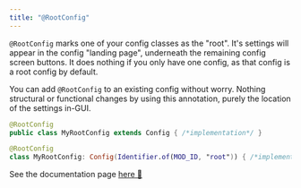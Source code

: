```yaml
---
title: "@RootConfig"
---
```


`@RootConfig` marks one of your config classes as the "root". It's settings will appear in the config "landing page", underneath the remaining config screen buttons. It does nothing if you only have one config, as that config is a root config by default.

You can add `@RootConfig` to an existing config without worry. Nothing structural or functional changes by using this annotation, purely the location of the settings in-GUI.

<CodeTabs>

```java !!tabs Java
@RootConfig
public class MyRootConfig extends Config { /*implementation*/ }
```

```kotlin !!tabs Kotlin
@RootConfig
class MyRootConfig: Config(Identifier.of(MOD_ID, "root")) { /*implementation*/ }
```

</CodeTabs>

<Callout>
See the documentation page <a target="_blank" rel="noopener" href="https://fzzyhmstrs.github.io/fconfig/-fzzy%20-config/me.fzzyhmstrs.fzzy_config.annotations/-root-config/index.html">here 🔗</a>
</Callout>
